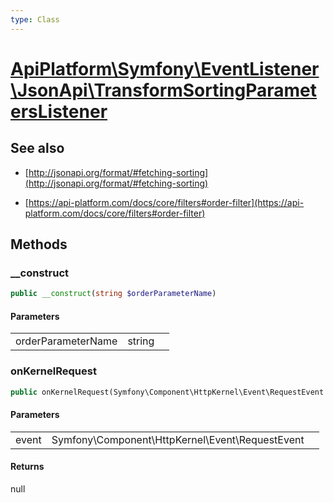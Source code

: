 ```yaml
---
type: Class
---
```


# [ApiPlatform\Symfony\EventListener\JsonApi\TransformSortingParametersListener](/docs/vmain/reference/Symfony/EventListener/JsonApi/TransformSortingParametersListener)

## See also
- [http://jsonapi.org/format/#fetching-sorting](http://jsonapi.org/format/#fetching-sorting)

- [https://api-platform.com/docs/core/filters#order-filter](https://api-platform.com/docs/core/filters#order-filter)


## Methods

### __construct



```php
public __construct(string $orderParameterName)
```

#### Parameters

<table><tbody>
<tr><td>orderParameterName</td><td>string</td><td></td></tr>
</tbody>
</table>

### onKernelRequest



```php
public onKernelRequest(Symfony\Component\HttpKernel\Event\RequestEvent $event): null
```

#### Parameters

<table><tbody>
<tr><td>event</td><td>Symfony\Component\HttpKernel\Event\RequestEvent</td><td></td></tr>
</tbody>
</table>

#### Returns

null
